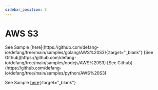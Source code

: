```yaml
---
sidebar_position: 2
---
```


# AWS S3


<Tabs>
  <TabItem value="Golang" label="Golang" default>
  See Sample [here](https://github.com/defang-io/defang/tree/main/samples/golang/AWS%20S3){:target="_blank"}
  </TabItem>
  <TabItem value="Node.js" label="Node.js">
    [See Github](https://github.com/defang-io/defang/tree/main/samples/nodejs/AWS%20S3)
  </TabItem>
  <TabItem value="Python" label="Python">
    [See Github](https://github.com/defang-io/defang/tree/main/samples/python/AWS%20S3)
  </TabItem>
</Tabs>



  See Sample [here](https://github.com/defang-io/defang/tree/main/samples/golang/AWS%20S3){:target="_blank"}

